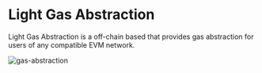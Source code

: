 # Light Gas Abstraction

Light Gas Abstraction is a off-chain based that provides gas abstraction for users of any compatible EVM network.

![gas-abstraction](./gas-abstraction.png)
